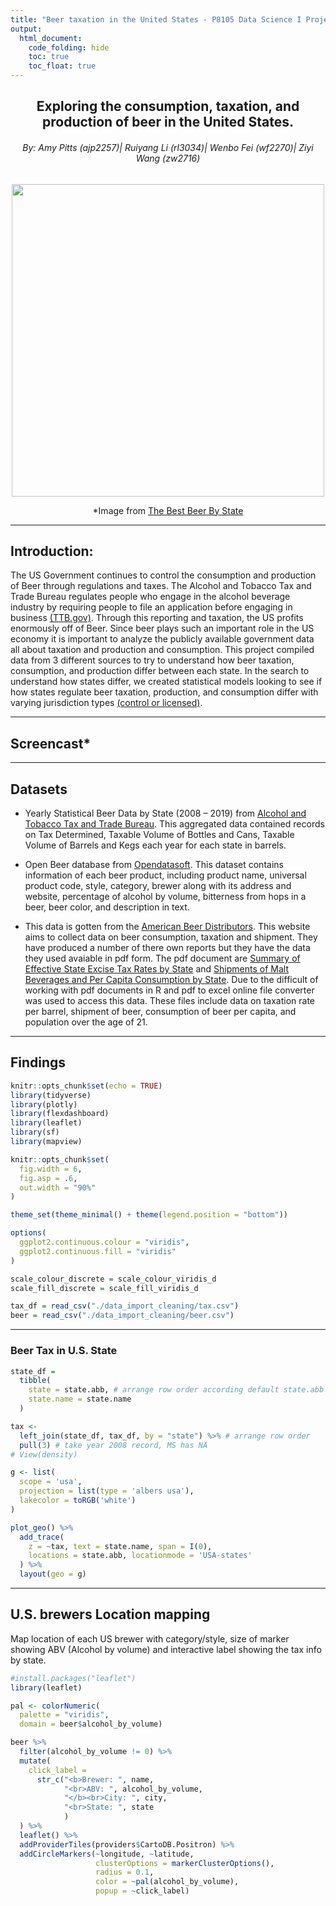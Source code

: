 ```yaml
---
title: "Beer taxation in the United States - P8105 Data Science I Project"
output: 
  html_document:
    code_folding: hide
    toc: true
    toc_float: true
---
```


<h2 style="text-align: center;" markdown="1">Exploring the consumption, taxation, and production of beer in the United States.  </h2>
<h6 style="text-align: center;" markdown="1">By: Amy Pitts (ajp2257)| Ruiyang Li (rl3034)| Wenbo Fei (wf2270)| Ziyi Wang (zw2716)</h6>


<center>

![](beer-map.jpg){width=500px}

*Image from [The Best Beer By State](https://aleheads.wordpress.com/2012/07/09/the-best-beer-by-state/ )
</center>

---

## Introduction:
The US Government continues to control the consumption and production of Beer through regulations and taxes. The Alcohol and Tobacco Tax and Trade Bureau regulates people who engage in the alcohol beverage industry by requiring people to file an application before engaging in business [(TTB.gov)](https://www.ttb.gov/alcohol/beverage-alcohol). Through this reporting and taxation, the US profits enormously off of Beer. Since beer plays such an important role in the US economy it is important to analyze the publicly available government data all about taxation and production and consumption. This project compiled data from 3 different sources to try to understand how beer taxation, consumption, and production differ between each state. In the search to understand how states differ, we created statistical models looking to see if how states regulate beer taxation, production, and consumption differ with varying jurisdiction types [(control or licensed)](https://www.ncsla.org/State-Officials.html). 

---

## Screencast*

---

## Datasets

* Yearly Statistical Beer Data by State (2008 – 2019) from [Alcohol and Tobacco Tax and Trade Bureau](https://www.ttb.gov/beer/statistics). This aggregated data contained records on Tax Determined, Taxable Volume of Bottles and Cans, Taxable Volume of Barrels and Kegs each year for each state in barrels.

* Open Beer database from [Opendatasoft](https://data.opendatasoft.com/explore/dataset/open-beer-database%40public-us/information/?rows=4588&timezone=&refine.country=United+States&location=2,16.98232,9.498&basemap=jawg.sunny&dataChart=eyJxdWVyaWVzIjpbeyJjb25maWciOnsiZGF0YXNldCI6Im9wZW4tYmVlci1kYXRhYmFzZUBwdWJsaWMtdXMiLCJvcHRpb25zIjp7fX0sImNoYXJ0cyI6W3siYWxpZ25Nb250aCI6dHJ1ZSwidHlwZSI6ImxpbmUiLCJmdW5jIjoiQVZHIiwieUF4aXMiOiJhYnYiLCJzY2llbnRpZmljRGlzcGxheSI6dHJ1ZSwiY29sb3IiOiIjMTQyRTdCIn1dLCJ4QXhpcyI6Imxhc3RfbW9kIiwibWF4cG9pbnRzIjoiIiwidGltZXNjYWxlIjoieWVhciIsInNvcnQiOiIifV0sImRpc3BsYXlMZWdlbmQiOnRydWUsImFsaWduTW9udGgiOnRydWV9). This dataset contains information of each beer product, including product name, universal product code, style, category, brewer along with its address and website, percentage of alcohol by volume, bitterness from hops in a beer, beer color, and description in text.

* This data is gotten from the [American Beer Distributors](https://www.nbwa.org/resources/state-data). This website aims to collect data on beer consumption, taxation and shipment. They have produced a number of there own reports but they have the data they used avaiable in pdf form. The pdf document are [Summary of Effective State Excise Tax Rates by State](https://www.nbwa.org/sites/default/files/Beer%20Excise%20Tax%202019%20-%20Revised%20July%202020.pdf)
and [Shipments of Malt Beverages and Per Capita Consumption by State](https://www.nbwa.org/sites/default/files/2003%20and%202019%20State%20data%20Per%20Capita%20Sheets_1.pdf). Due to the difficult of working with pdf documents in R and pdf to excel online file converter was used to access this data. These files include data on taxation rate per barrel, shipment of beer, consumption of beer per capita, and population over the age of 21. 

---

## Findings

```r
knitr::opts_chunk$set(echo = TRUE)
library(tidyverse)
library(plotly)
library(flexdashboard)
library(leaflet)
library(sf)
library(mapview)

knitr::opts_chunk$set(
  fig.width = 6,
  fig.asp = .6,
  out.width = "90%"
)

theme_set(theme_minimal() + theme(legend.position = "bottom"))

options(
  ggplot2.continuous.colour = "viridis",
  ggplot2.continuous.fill = "viridis"
)

scale_colour_discrete = scale_colour_viridis_d
scale_fill_discrete = scale_fill_viridis_d

```

```r
tax_df = read_csv("./data_import_cleaning/tax.csv")
beer = read_csv("./data_import_cleaning/beer.csv")
```

---

### Beer Tax in U.S. State
```r
state_df = 
  tibble(
    state = state.abb, # arrange row order according default state.abb
    state.name = state.name
  )

tax <- 
  left_join(state_df, tax_df, by = "state") %>% # arrange row order
  pull(3) # take year 2008 record, MS has NA
# View(density)

g <- list(
  scope = 'usa',
  projection = list(type = 'albers usa'),
  lakecolor = toRGB('white')
)

plot_geo() %>%
  add_trace(
    z = ~tax, text = state.name, span = I(0),
    locations = state.abb, locationmode = 'USA-states'
  ) %>%
  layout(geo = g)
```

---

## U.S. brewers Location mapping
 Map location of each US brewer with category/style, size of marker showing ABV (Alcohol by volume) and interactive label showing the tax info by state.
```r
#install.packages("leaflet")
library(leaflet)

pal <- colorNumeric(
  palette = "viridis",
  domain = beer$alcohol_by_volume)

beer %>% 
  filter(alcohol_by_volume != 0) %>% 
  mutate(
    click_label = 
      str_c("<b>Brewer: ", name,
            "<br>ABV: ", alcohol_by_volume, 
            "</b><br>City: ", city, 
            "<br>State: ", state
            )
  ) %>% 
  leaflet() %>% 
  addProviderTiles(providers$CartoDB.Positron) %>% 
  addCircleMarkers(~longitude, ~latitude,
                   clusterOptions = markerClusterOptions(),
                   radius = 0.1, 
                   color = ~pal(alcohol_by_volume), 
                   popup = ~click_label)
```

